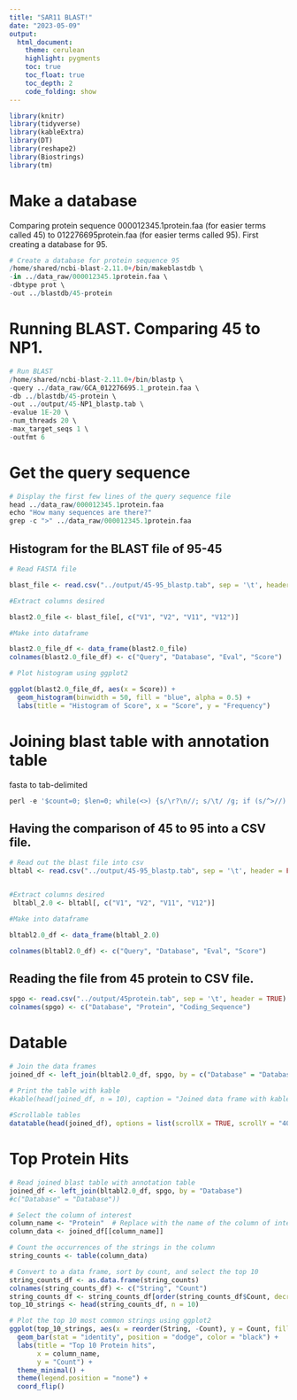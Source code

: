 ```yaml
---
title: "SAR11 BLAST!"
date: "2023-05-09"
output:
  html_document:
    theme: cerulean
    highlight: pygments
    toc: true
    toc_float: true
    toc_depth: 2
    code_folding: show
---
```


```r
library(knitr)
library(tidyverse)
library(kableExtra)
library(DT)
library(reshape2)
library(Biostrings)
library(tm)
```

# Make a database

Comparing protein sequence 000012345.1protein.faa (for easier terms called 45) to 012276695protein.faa (for easier terms called 95). First creating a database for 95.  
```r
# Create a database for protein sequence 95
/home/shared/ncbi-blast-2.11.0+/bin/makeblastdb \
-in ../data_raw/000012345.1protein.faa \
-dbtype prot \
-out ../blastdb/45-protein
```


# Running BLAST. Comparing 45 to NP1. 
```r
# Run BLAST
/home/shared/ncbi-blast-2.11.0+/bin/blastp \
-query ../data_raw/GCA_012276695.1_protein.faa \
-db ../blastdb/45-protein \
-out ../output/45-NP1_blastp.tab \
-evalue 1E-20 \
-num_threads 20 \
-max_target_seqs 1 \
-outfmt 6
```



# Get the query sequence

```r
# Display the first few lines of the query sequence file
head ../data_raw/000012345.1protein.faa
echo "How many sequences are there?"
grep -c ">" ../data_raw/000012345.1protein.faa
```

## Histogram for the BLAST file of 95-45

```r
# Read FASTA file

blast_file <- read.csv("../output/45-95_blastp.tab", sep = '\t', header = FALSE) 

#Extract columns desired

blast2.0_file <- blast_file[, c("V1", "V2", "V11", "V12")]

#Make into dataframe

blast2.0_file_df <- data_frame(blast2.0_file)
colnames(blast2.0_file_df) <- c("Query", "Database", "Eval", "Score")

# Plot histogram using ggplot2

ggplot(blast2.0_file_df, aes(x = Score)) +
  geom_histogram(binwidth = 50, fill = "blue", alpha = 0.5) +
  labs(title = "Histogram of Score", x = "Score", y = "Frequency")

```


# Joining blast table with annotation table

fasta to tab-delimited
```r
perl -e '$count=0; $len=0; while(<>) {s/\r?\n//; s/\t/ /g; if (s/^>//) { if ($. != 1) {print "\n"} s/ |$/\t/; $count++; $_ .= "\t";} else {s/ //g; $len += length($_)} print $_;} print "\n"; warn "\nConverted $count FASTA records in $. lines to tabular format\nTotal sequence length: $len\n\n";' ../data_raw/000012345.1protein.faa > ../output/45protein.tab
```


## Having the comparison of 45 to 95 into a CSV file.
```r
# Read out the blast file into csv
bltabl <- read.csv("../output/45-95_blastp.tab", sep = '\t', header = FALSE)


#Extract columns desired
 bltabl_2.0 <- bltabl[, c("V1", "V2", "V11", "V12")]

#Make into dataframe

bltabl2.0_df <- data_frame(bltabl_2.0)

colnames(bltabl2.0_df) <- c("Query", "Database", "Eval", "Score")
```

## Reading the file from 45 protein to CSV file.
```r
spgo <- read.csv("../output/45protein.tab", sep = '\t', header = TRUE)
colnames(spgo) <- c("Database", "Protein", "Coding_Sequence")
```


# Datable 

```r
# Join the data frames
joined_df <- left_join(bltabl2.0_df, spgo, by = c("Database" = "Database"))

# Print the table with kable
#kable(head(joined_df, n = 10), caption = "Joined data frame with kable formatting (first 10 rows)") 
 
#Scrollable tables
datatable(head(joined_df), options = list(scrollX = TRUE, scrollY = "400px", scrollCollapse = TRUE, paging = FALSE)) 
```
# Top Protein Hits
```r
# Read joined blast table with annotation table
joined_df <- left_join(bltabl2.0_df, spgo, by = "Database")
#c("Database" = "Database"))

# Select the column of interest
column_name <- "Protein"  # Replace with the name of the column of interest
column_data <- joined_df[[column_name]]

# Count the occurrences of the strings in the column
string_counts <- table(column_data)

# Convert to a data frame, sort by count, and select the top 10
string_counts_df <- as.data.frame(string_counts)
colnames(string_counts_df) <- c("String", "Count")
string_counts_df <- string_counts_df[order(string_counts_df$Count, decreasing = TRUE), ]
top_10_strings <- head(string_counts_df, n = 10)

# Plot the top 10 most common strings using ggplot2
ggplot(top_10_strings, aes(x = reorder(String, -Count), y = Count, fill = String)) +
  geom_bar(stat = "identity", position = "dodge", color = "black") +
  labs(title = "Top 10 Protein hits",
       x = column_name,
       y = "Count") +
  theme_minimal() +
  theme(legend.position = "none") +
  coord_flip()

```

